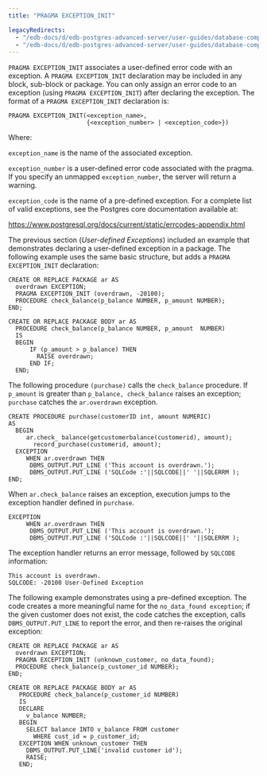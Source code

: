 ```yaml
---
title: "PRAGMA EXCEPTION_INIT"

legacyRedirects:
  - "/edb-docs/d/edb-postgres-advanced-server/user-guides/database-compatibility-stored-procedural-language-guide/13/pragma_exception_init.html"
  - "/edb-docs/d/edb-postgres-advanced-server/user-guides/database-compatibility-stored-procedural-language-guide/latest/pragma_exception_init.html"
---
```


<div id="pragma_exception_init" class="registered_link"></div>

`PRAGMA EXCEPTION_INIT` associates a user-defined error code with an exception. A `PRAGMA EXCEPTION_INIT` declaration may be included in any block, sub-block or package. You can only assign an error code to an exception (using `PRAGMA EXCEPTION_INIT`) after declaring the exception. The format of a `PRAGMA EXCEPTION_INIT` declaration is:

```text
PRAGMA EXCEPTION_INIT(<exception_name>,
                      {<exception_number> | <exception_code>})
```

Where:

`exception_name` is the name of the associated exception.

`exception_number` is a user-defined error code associated with the pragma. If you specify an unmapped `exception_number`, the server will return a warning.

`exception_code` is the name of a pre-defined exception. For a complete list of valid exceptions, see the Postgres core documentation available at:

<https://www.postgresql.org/docs/current/static/errcodes-appendix.html>

The previous section (*User-defined Exceptions*) included an example that demonstrates declaring a user-defined exception in a package. The following example uses the same basic structure, but adds a `PRAGMA EXCEPTION_INIT` declaration:

```text
CREATE OR REPLACE PACKAGE ar AS
  overdrawn EXCEPTION;
  PRAGMA EXCEPTION_INIT (overdrawn, -20100);
  PROCEDURE check_balance(p_balance NUMBER, p_amount NUMBER);
END;

CREATE OR REPLACE PACKAGE BODY ar AS
  PROCEDURE check_balance(p_balance NUMBER, p_amount  NUMBER)
  IS
  BEGIN
      IF (p_amount > p_balance) THEN
        RAISE overdrawn;
      END IF;
  END;
```

The following procedure `(purchase)` calls the `check_balance` procedure. If `p_amount` is greater than `p_balance, check_balance` raises an exception; `purchase` catches the `ar.overdrawn` exception.

```text
CREATE PROCEDURE purchase(customerID int, amount NUMERIC)
AS
  BEGIN
     ar.check_ balance(getcustomerbalance(customerid), amount);
       record_purchase(customerid, amount);
  EXCEPTION
     WHEN ar.overdrawn THEN
      DBMS_OUTPUT.PUT_LINE ('This account is overdrawn.');
      DBMS_OUTPUT.PUT_LINE ('SQLCode :'||SQLCODE||' '||SQLERRM );
END;
```

When `ar.check_balance` raises an exception, execution jumps to the exception handler defined in `purchase`.

```text
EXCEPTION
     WHEN ar.overdrawn THEN
      DBMS_OUTPUT.PUT_LINE ('This account is overdrawn.');
      DBMS_OUTPUT.PUT_LINE ('SQLCode :'||SQLCODE||' '||SQLERRM );
```

The exception handler returns an error message, followed by `SQLCODE` information:

```text
This account is overdrawn.
SQLCODE: -20100 User-Defined Exception
```

The following example demonstrates using a pre-defined exception. The code creates a more meaningful name for the `no_data_found exception`; if the given customer does not exist, the code catches the exception, calls `DBMS_OUTPUT.PUT_LINE` to report the error, and then re-raises the original exception:

```text
CREATE OR REPLACE PACKAGE ar AS
  overdrawn EXCEPTION;
  PRAGMA EXCEPTION_INIT (unknown_customer, no_data_found);
  PROCEDURE check_balance(p_customer_id NUMBER);
END;

CREATE OR REPLACE PACKAGE BODY ar AS
   PROCEDURE check_balance(p_customer_id NUMBER)
   IS
   DECLARE
     v_balance NUMBER;
   BEGIN
     SELECT balance INTO v_balance FROM customer
       WHERE cust_id = p_customer_id;
   EXCEPTION WHEN unknown_customer THEN
     DBMS_OUTPUT.PUT_LINE('invalid customer id');
     RAISE;
   END;
```
